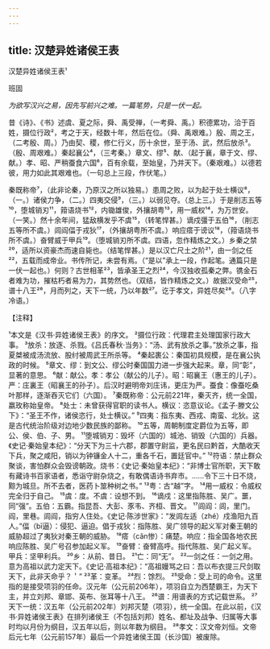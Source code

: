 ```yaml
---
---
---
```

title: 汉楚异姓诸侯王表
---



汉楚异姓诸侯王表¹


班固

*为欲写汉兴之易，因先写前兴之难。一篇笔势，只是一伏一起。*

昔《诗》、《书》述虞、夏之际，舜、禹受禅，（一考舜、禹。）积德累功，洽于百姓，摄位行政²，考之于天，经数十年，然后在位。（舜、禹艰难。）殷、周之王，（二考殷、周。）乃由契、稷，修仁行义，历十余世，至于汤、武，然后放杀³。（殷、周艰难。）秦起襄公⁴，（三考秦。）章文、缪⁵、献、（起于襄，章于文、缪、献。）孝、昭、严稍蚕食六国⁶，百有余载，至始皇，乃并天下。（秦艰难。）以德若彼，用力如此其艰难也。（一句总上三段，作伏笔。）

秦既称帝⁷，（此非论秦，乃原汉之所以独易。）患周之败，以为起于处士横议⁸，（一。）诸侯力争，（二。）四夷交侵⁹，（三。）以弱见夺。（总上三。）于是削志五等¹⁰，堕城销刃¹¹，箝语烧书¹²，内锄雄俊，外攘胡粤¹³，用一威权¹⁴，为万世安。（一笑。）然十余年间，猛敌横发乎不虞¹⁵，（转笔悍甚。）谪戍彊于五伯¹⁶，（削志五等所不虞。）闾阎偪于戎狄¹⁷，（外攘胡粤所不虞。）响应瘩于谤议¹⁸，（箝语烧书所不虞。）奋臂威于甲兵¹⁹。（堕城销刃所不虞。四语，忽作精炼之文。）乡秦之禁²⁰，适所以资豪杰而速自毙也。（结笔悍甚。）是以汉亡尺土之阶²¹，由一剑之任²²，五载而成帝业。书传所记，未尝有焉。（“是以”承上一段，作起笔。通篇只是一伏一起也。）何则？古世相革²³，皆承圣王之烈²⁴，今汉独收孤秦之弊。镌金石者难为功，摧枯朽者易为力，其势然也。（双结，皆作精炼之文。）故据汉受命²⁵，谱十八王²⁶，月而列之，天下一统，乃以年数²⁷。讫于孝文，异姓尽矣²⁸。（八字冷语。）

【注释】

¹本文是《汉书·异姓诸侯王表》的序文。
²摄位行政：代理君主处理国家行政大事。
³放杀：放逐、杀戮。《吕氏春秋·当务》：“汤、武有放杀之事。”放杀之事，指夏桀被成汤流放、股纣被周武王所杀等。
⁴秦起裹公：秦国初具规模，是在襄公执政的时候。
⁵章文、缪：到文公、缪公时秦国国力进一步强大起来。章，同“彰”，显著的意思。
⁶献：献公。孝：孝公（献公的儿子）。昭：昭襄王（惠王的儿子）。严：庄裏王（昭襄王的孙子）。后汉时避明帝刘庄讳，更庄为严。蚕食：像蚕吃桑叶那样，逐渐吞灭它们（六国）。
⁷秦既称帝：公元前221年，秦灭齐，统一全国，嬴玫称始皇帝。
⁸处士：未曾获得官职的读书人。横议：恣意议论。《孟子·滕文公下》：“圣王不作，诸侯恣行，处士横议。”
⁹四夷：指东夷、西戎、南蛮、北狄。这是古代统治阶级对边地少数民族的鄙称。
¹⁰五等，周朝制度定爵位为五等，即公、侯、伯、子、男。
¹¹堕城销刃：毁坏（六国的）城池、销毁（六国的）兵器。《史记·秦始皇本纪》：“分天下为三十六郡，郡置守尉监，更名民曰黔首，大酷收天下兵，聚之咸阳，销以为钟镰金人十二，重各千石，置廷官中。”
¹²符语：禁止群众聚谈，害怕群众会毁谤朝政。烧书：《史记·秦始皇本纪》：“非博士官所职，天下敢有藏诗书百家语者，悉诣守尉杂烧之，有敢偶语诗书弃市。……令下三十日不烧，黥为城旦。所不去者，医药卜筮种树之书。”
¹³粤：古“越”字。
¹⁴用一威权：令威权完全归于自己。
¹⁵虞：度。不虞：设想不到。
¹⁶谪戍：这里指陈胜、吴广。噩，同“强”。五伯：五霸。指昆吾、大彭、豕韦、齐桓、晋文。
¹⁷闾阎：闾，里门。阎，里巷。闾阎，指穷人住处。《史记·陈涉世家》：“发闾左适（zhé）戍渔阳九百人。”偪（bī逼）：侵犯、逼迫。倡于戎狄：指陈胜、吴广领导的起义军对秦王朝的威胁超过了夷狄对秦王朝的威胁。
¹⁸瘩（cǎn惨）：痛楚。响应：指全国各地农民响应陈胜、吴广号召参加起义军。
¹⁹奋臂：奋臂高呼。指代陈胜、吴广起义军。甲兵：坚甲利兵。
²⁰乡：从前、昔日。
²¹亡：同“无”。
²²一剑之任：一剑之用。意为高祖以武力定天下。《史记·高祖本纪》：“高祖嫚骂之曰：吾以布衣提三尺剑取天下，此非天命乎？＇”
²³革：变革。
²⁴烈：馀烈。
²⁵受命：受上司的命令。这里指的是接受项羽的任命。汉元年（公元前206年），项羽自立为西楚霸王，为天下主，并立刘邦、章邯、英布、张耳等十八王。
²⁶谱：用谱表的方式记载世系。
²⁷天下一统：汉五年（公元前202年）刘邦灭楚（项羽），统一全国。在此以前，《汉书·异姓诸侯王表》在排列诸侯王（不包括刘邦）姓名、都址及战争、归属等大事时均以月份为纲目，汉五年以后，则以年数为纲目。
²⁸孝文：汉文帝刘恒。文帝后元七年（公元前157年）最后一个异姓诸侯王国（长沙国）被废除。